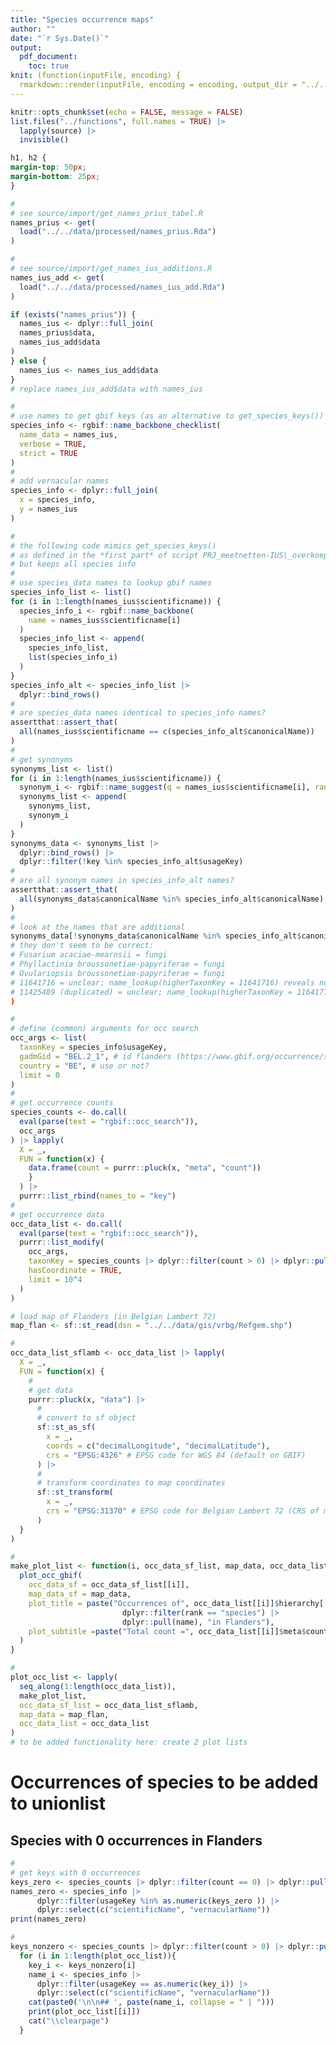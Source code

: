 ```yaml
---
title: "Species occurrence maps"
author: ""
date: "`r Sys.Date()`"
output: 
  pdf_document:
    toc: true
knit: (function(inputFile, encoding) {
  rmarkdown::render(inputFile, encoding = encoding, output_dir = "../../output/informal") })
---
```


```r
knitr::opts_chunk$set(echo = FALSE, message = FALSE)
list.files("../functions", full.names = TRUE) |>
  lapply(source) |>
  invisible()
```

```css
h1, h2 {
margin-top: 50px; 
margin-bottom: 25px;
}
```


```r
#
# see source/import/get_names_prius_tabel.R
names_prius <- get(
  load("../../data/processed/names_prius.Rda")
)
```


```r
#
# see source/import/get_names_ius_additions.R
names_ius_add <- get(
  load("../../data/processed/names_ius_add.Rda")
)
```


```r
if (exists("names_prius")) {
  names_ius <- dplyr::full_join(
  names_prius$data,
  names_ius_add$data
)
} else {
  names_ius <- names_ius_add$data
}
# replace names_ius_add$data with names_ius

```



```r
#
# use names to get gbif keys (as an alternative to get_species_keys())
species_info <- rgbif::name_backbone_checklist(
  name_data = names_ius,
  verbose = TRUE,
  strict = TRUE
)
#
# add vernacular names
species_info <- dplyr::full_join(
  x = species_info,
  y = names_ius
)
```


```r
#
# the following code mimics get_species_keys() 
# as defined in the *first part* of script PRJ_meetnetten-IUS\_overkoepelend\data\R_code_new_EU_Species_BE_occurrences.R
# but keeps all species info
#
# use species_data names to lookup gbif names
species_info_list <- list()
for (i in 1:length(names_ius$scientificname)) {
  species_info_i <- rgbif::name_backbone(
    name = names_ius$scientificname[i]
  )
  species_info_list <- append(
    species_info_list,
    list(species_info_i)
  )
}
species_info_alt <- species_info_list |>
  dplyr::bind_rows()
#
# are species_data names identical to species_info names?
assertthat::assert_that(
  all(names_ius$scientificname == c(species_info_alt$canonicalName))
)
#
# get synonyms
synonyms_list <- list()
for (i in 1:length(names_ius$scientificname)) {
  synonym_i <- rgbif::name_suggest(q = names_ius$scientificname[i], rank = "SPECIES", limit = 10)
  synonyms_list <- append(
    synonyms_list,
    synonym_i
  )
}
synonyms_data <- synonyms_list |>
  dplyr::bind_rows() |>
  dplyr::filter(!key %in% species_info_alt$usageKey)
#
# are all synonym names in species_info_alt names?
assertthat::assert_that(
  all(synonyms_data$canonicalName %in% species_info_alt$canonicalName)
)
#
# look at the names that are additional
synonyms_data[!synonyms_data$canonicalName %in% species_info_alt$canonicalName, ]
# they don't seem to be correct:
# Fusarium acaciae-mearnsii = fungi
# Phyllactinia broussonetiae-papyriferae = fungi
# Ovulariopsis broussonetiae-papyriferae = fungi
# 11641716 = unclear; name_lookup(higherTaxonKey = 11641716) reveals nothing
# 11425489 (duplicated) = unclear; name_lookup(higherTaxonKey = 11641716) reveals nothing
)
```


```r
#
# define (common) arguments for occ search
occ_args <- list(
  taxonKey = species_info$usageKey,
  gadmGid = "BEL.2_1", # id flanders (https://www.gbif.org/occurrence/search)
  country = "BE", # use or not?
  limit = 0
)
#
# get occurrence counts
species_counts <- do.call(
  eval(parse(text = "rgbif::occ_search")),
  occ_args
) |> lapply(
  X = _,
  FUN = function(x) {
    data.frame(count = purrr::pluck(x, "meta", "count"))
    }
  ) |>
  purrr::list_rbind(names_to = "key")
#
# get occurrence data
occ_data_list <- do.call(
  eval(parse(text = "rgbif::occ_search")),
  purrr::list_modify(
    occ_args,
    taxonKey = species_counts |> dplyr::filter(count > 0) |> dplyr::pull(key),
    hasCoordinate = TRUE,
    limit = 10^4
  )
)
```


```r

# load map of Flanders (in Belgian Lambert 72)
map_flan <- sf::st_read(dsn = "../../data/gis/vrbg/Refgem.shp") 

```

```r
#
occ_data_list_sflamb <- occ_data_list |> lapply(
  X = _,
  FUN = function(x) {
    #
    # get data
    purrr::pluck(x, "data") |>
      #
      # convert to sf object 
      sf::st_as_sf(
        x = _,
        coords = c("decimalLongitude", "decimalLatitude"), 
        crs = "EPSG:4326" # EPSG code for WGS 84 (default on GBIF)
      ) |>
      #
      # transform coordinates to map coordinates 
      sf::st_transform(
        x = _,
        crs = "EPSG:31370" # EPSG code for Belgian Lambert 72 (CRS of map)
      )
  }
) 

```


```r
#
make_plot_list <- function(i, occ_data_sf_list, map_data, occ_data_list){
  plot_occ_gbif(
    occ_data_sf = occ_data_sf_list[[i]],
    map_data_sf = map_data,
    plot_title = paste("Occurrences of", occ_data_list[[i]]$hierarchy[[1]] |> 
                         dplyr::filter(rank == "species") |> 
                         dplyr::pull(name), "in Flanders"),
    plot_subtitle =paste("Total count =", occ_data_list[[i]]$meta$count)
  )
}
```


```r
#
plot_occ_list <- lapply(
  seq_along(1:length(occ_data_list)),
  make_plot_list,
  occ_data_sf_list = occ_data_list_sflamb,
  map_data = map_flan,
  occ_data_list = occ_data_list
)
# to be added functionality here: create 2 plot lists 

```


\newpage

# Occurrences of species to be added to unionlist

## Species with 0 occurrences in Flanders

```r
#
# get keys with 0 occurrences
keys_zero <- species_counts |> dplyr::filter(count == 0) |> dplyr::pull(key)
names_zero <- species_info |> 
      dplyr::filter(usageKey %in% as.numeric(keys_zero )) |>
      dplyr::select(c("scientificName", "vernacularName"))
print(names_zero)
```
\newpage

<!-- Species with > 0 occurrences in Flanders -->

```r
#
keys_nonzero <- species_counts |> dplyr::filter(count > 0) |> dplyr::pull(key) 
  for (i in 1:length(plot_occ_list)){
    key_i <- keys_nonzero[i]
    name_i <- species_info |> 
      dplyr::filter(usageKey == as.numeric(key_i)) |>
      dplyr::select(c("scientificName", "vernacularName"))
    cat(paste0('\n\n## ', paste(name_i, collapse = " | ")))
    print(plot_occ_list[[i]])
    cat("\\clearpage")
  }
```
